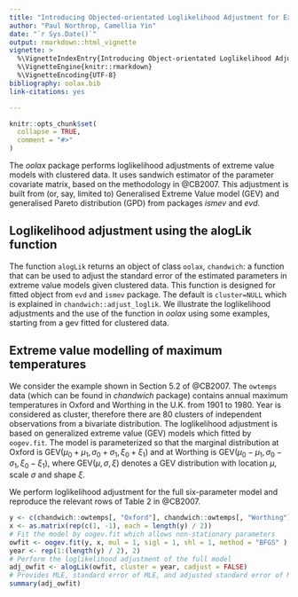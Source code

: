 ```yaml
---
title: "Introducing Objected-orientated Loglikelihood Adjustment for Extreme Value Models"
author: "Paul Northrop, Camellia Yin"
date: "`r Sys.Date()`"
output: rmarkdown::html_vignette
vignette: >
  %\VignetteIndexEntry{Introducing Object-orientated Loglikelihood Adjustment for Extreme Value Models}
  %\VignetteEngine{knitr::rmarkdown}
  %\VignetteEncoding{UTF-8}
bibliography: oolax.bib
link-citations: yes

---
```


```r
knitr::opts_chunk$set(
  collapse = TRUE,
  comment = "#>"
)
```

The *oolax* package performs loglikelihood adjustments of extreme value models with clustered data. It uses sandwich estimator of the parameter covariate matrix, based on the methodology in @CB2007. This adjustment is built from (or, say, limited to) Generalised Extreme Value model (GEV) and generalised Pareto distribution (GPD) from packages *ismev* and *evd*.
 

## Loglikelihood adjustment using the alogLik function

The function `alogLik` returns an object of class `oolax`, `chandwich`: a function that can be used to adjust the standard error of the estimated parameters in extreme value models given clustered data. This function is designed for fitted object from `evd` and `ismev` package. The default is `cluster=NULL` which is explained in `chandwich::adjust_loglik`.
We illustrate the loglikelihood adjustments and the use of the function in *oolax* using some examples, starting from a gev fitted for clustered data.


## Extreme value modelling of maximum temperatures

We consider the example shown in Section 5.2 of @CB2007. The `owtemps` data (which can be found in *chandwich* package) contains annual maximum temperatures in Oxford and Worthing in the U.K. from 1901 to 1980. Year is considered as cluster, therefore there are 80 clusters of independent observations from a bivariate distribution. The loglikelihood adjustment is based on generalized extreme value (GEV) models which fitted by `oogev.fit`. The model is parameterized so that the marginal distribution at Oxford is GEV($\mu_0 + \mu_1, \sigma_0 + \sigma_1, \xi_0 + \xi_1$) and at Worthing is GEV($\mu_0 - \mu_1, \sigma_0 - \sigma_1, \xi_0 - \xi_1$), where GEV($\mu, \sigma, \xi$) denotes a GEV distribution with location $\mu$, scale $\sigma$ and shape $\xi$.

We perform loglikelihood adjustment for the full six-parameter model and reproduce the relevant rows of Table 2 in @CB2007.

```r
y <- c(chandwich::owtemps[, "Oxford"], chandwich::owtemps[, "Worthing"])
x <- as.matrix(rep(c(1, -1), each = length(y) / 2))
# Fit the model by oogev.fit which allows non-stationary parameters
owfit <- oogev.fit(y, x, mul = 1, sigl = 1, shl = 1, method = "BFGS" )
year <- rep(1:(length(y) / 2), 2)
# Perform the loglikelihood adjustment of the full model
adj_owfit <- alogLik(owfit, cluster = year, cadjust = FALSE)
# Provides MLE, standard error of MLE, and adjusted standard error of MLE.
summary(adj_owfit)
```


